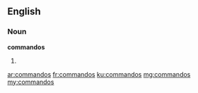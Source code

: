 ==English==

===Noun===
'''commandos'''

# {{plural of|commando}}

[[ar:commandos]]
[[fr:commandos]]
[[ku:commandos]]
[[mg:commandos]]
[[my:commandos]]